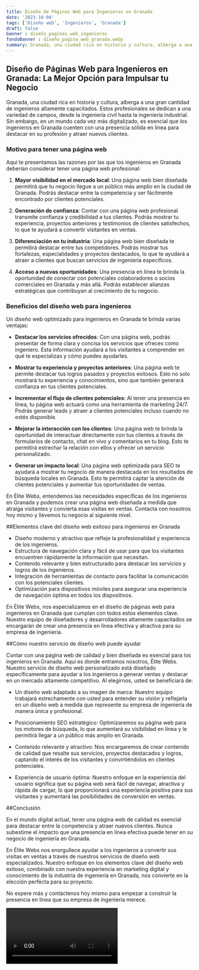 ```yaml
---
title: Diseño de Páginas Web para Ingenieros en Granada
date: '2023-10-04'
tags: ['Diseño web', 'Ingenieros', 'Granada']
draft: false
banner : diseño_paginas_web_ingenieros
fondoBanner : diseño_pagina_web_granada.webp
summary: Granada, una ciudad rica en historia y cultura, alberga a una gran cantidad de ingenieros altamente capacitados. Estos profesionales se dedican a una variedad de campos, desde la ingeniería civil hasta la ingeniería industrial. Sin embargo, en un mundo cada vez más digitalizado, es esencial que los ingenieros en Granada cuenten con una presencia sólida en línea para destacar en su profesión y atraer nuevos clientes.
---
```


## Diseño de Páginas Web para Ingenieros en Granada: La Mejor Opción para Impulsar tu Negocio

Granada, una ciudad rica en historia y cultura, alberga a una gran cantidad de ingenieros altamente capacitados. Estos profesionales se dedican a una variedad de campos, desde la ingeniería civil hasta la ingeniería industrial. Sin embargo, en un mundo cada vez más digitalizado, es esencial que los ingenieros en Granada cuenten con una presencia sólida en línea para destacar en su profesión y atraer nuevos clientes.

### Motivo para tener una página web
Aquí te presentamos las razones por las que los ingenieros en Granada deberían considerar tener una página web profesional:

1. **Mayor visibilidad en el mercado local**: Una página web bien diseñada permitirá que tu negocio llegue a un público más amplio en la ciudad de Granada. Podrás destacar entre la competencia y ser fácilmente encontrado por clientes potenciales.

2. **Generación de confianza**: Contar con una página web profesional transmite confianza y credibilidad a tus clientes. Podrás mostrar tu experiencia, proyectos anteriores y testimonios de clientes satisfechos, lo que te ayudará a convertir visitantes en ventas.

3. **Diferenciación en tu industria**: Una página web bien diseñada te permitirá destacar entre tus competidores. Podrás mostrar tus fortalezas, especialidades y proyectos destacados, lo que te ayudará a atraer a clientes que buscan servicios de ingeniería específicos.

4. **Acceso a nuevas oportunidades**: Una presencia en línea te brinda la oportunidad de conectar con potenciales colaboradores o socios comerciales en Granada y más allá. Podrás establecer alianzas estratégicas que contribuyan al crecimiento de tu negocio.

### Beneficios del diseño web para ingenieros
Un diseño web optimizado para ingenieros en Granada te brinda varias ventajas:

- **Destacar los servicios ofrecidos**: Con una página web, podrás presentar de forma clara y concisa los servicios que ofreces como ingeniero. Esta información ayudará a los visitantes a comprender en qué te especializas y cómo puedes ayudarles.

- **Mostrar tu experiencia y proyectos anteriores**: Una página web te permite destacar tus logros pasados y proyectos exitosos. Esto no solo mostrará tu experiencia y conocimientos, sino que también generará confianza en tus clientes potenciales.

- **Incrementar el flujo de clientes potenciales**: Al tener una presencia en línea, tu página web actuará como una herramienta de marketing 24/7. Podrás generar leads y atraer a clientes potenciales incluso cuando no estés disponible.

- **Mejorar la interacción con los clientes**: Una página web te brinda la oportunidad de interactuar directamente con tus clientes a través de formularios de contacto, chat en vivo y comentarios en tu blog. Esto te permitirá estrechar la relación con ellos y ofrecer un servicio personalizado.

- **Generar un impacto local**: Una página web optimizada para SEO te ayudará a mostrar tu negocio de manera destacada en los resultados de búsqueda locales en Granada. Esto te permitirá captar la atención de clientes potenciales y aumentar tus oportunidades de ventas.

En Élite Webs, entendemos las necesidades específicas de los ingenieros en Granada y podemos crear una página web diseñada a medida que atraiga visitantes y convierta esas visitas en ventas. Contacta con nosotros hoy mismo y llevemos tu negocio al siguiente nivel.

<GifSeo />

<Cta />

##Elementos clave del diseño web exitoso para ingenieros en Granada

- Diseño moderno y atractivo que refleje la profesionalidad y experiencia de los ingenieros.
- Estructura de navegación clara y fácil de usar para que los visitantes encuentren rápidamente la información que necesitan.
- Contenido relevante y bien estructurado para destacar los servicios y logros de los ingenieros.
- Integración de herramientas de contacto para facilitar la comunicación con los potenciales clientes.
- Optimización para dispositivos móviles para asegurar una experiencia de navegación óptima en todos los dispositivos.

En Élite Webs, nos especializamos en el diseño de páginas web para ingenieros en Granada que cumplan con todos estos elementos clave. Nuestro equipo de diseñadores y desarrolladores altamente capacitados se encargarán de crear una presencia en línea efectiva y atractiva para su empresa de ingeniería.

##Cómo nuestro servicio de diseño web puede ayudar

Contar con una página web de calidad y bien diseñada es esencial para los ingenieros en Granada. Aquí es donde entramos nosotros, Élite Webs. Nuestro servicio de diseño web personalizado está diseñado específicamente para ayudar a los ingenieros a generar ventas y destacar en un mercado altamente competitivo. Al elegirnos, usted se beneficiará de:

- Un diseño web adaptado a su imagen de marca: Nuestro equipo trabajará estrechamente con usted para entender su visión y reflejarla en un diseño web a medida que represente su empresa de ingeniería de manera única y profesional.

- Posicionamiento SEO estratégico: Optimizaremos su página web para los motores de búsqueda, lo que aumentará su visibilidad en línea y le permitirá llegar a un público más amplio en Granada.

- Contenido relevante y atractivo: Nos encargaremos de crear contenido de calidad que resalte sus servicios, proyectos destacados y logros, captando el interés de los visitantes y convirtiéndolos en clientes potenciales.

- Experiencia de usuario óptima: Nuestro enfoque en la experiencia del usuario significa que su página web será fácil de navegar, atractiva y rápida de cargar, lo que proporcionará una experiencia positiva para sus visitantes y aumentará las posibilidades de conversión en ventas.

##Conclusión

En el mundo digital actual, tener una página web de calidad es esencial para destacar entre la competencia y atraer nuevos clientes. Nunca subestime el impacto que una presencia en línea efectiva puede tener en su negocio de ingeniería en Granada.

En Élite Webs nos enorgullece ayudar a los ingenieros a convertir sus visitas en ventas a través de nuestros servicios de diseño web especializados. Nuestro enfoque en los elementos clave del diseño web exitoso, combinado con nuestra experiencia en marketing digital y conocimiento de la industria de ingeniería en Granada, nos convierte en la elección perfecta para su proyecto.

No espere más y contáctenos hoy mismo para empezar a construir la presencia en línea que su empresa de ingeniería merece.

<Video />

<CtaBot job='Ingenieros' city='Granada'/>

<Gmaps query='Granada+españa+maps' />